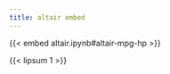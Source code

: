 ```yaml
---
title: altair embed
---
```


::: {#fig-altair-mpg-hp}

{{< embed altair.ipynb#altair-mpg-hp >}}

:::


{{< lipsum 1 >}}
